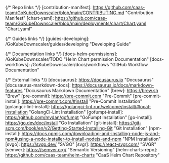{/* Repo links */}
[contribution-manifest]: https://github.com/caas-team/GoKubeDownscaler/blob/main/CONTRIBUTING.md "Contribution Manifest"
[chart-yaml]: https://github.com/caas-team/GoKubeDownscaler/blob/main/deployments/chart/Chart.yaml "Chart.yaml"

{/* Guides links */}
[guides-developing]: /GoKubeDownscaler/guides/developing "Developing Guide"

{/* Documentation links */}
[docs-helm-permissions]: /GoKubeDownscaler/TODO "Helm Chart permission Documentation"
[docs-workflows]: /GoKubeDownscaler/docs/workflows "GitHub Workflow Documentation"

{/* External links */}
[docusaurus]: https://docusaurus.io "Docusaurus"
[docusaurus-markdown-docs]: https://docusaurus.io/docs/markdown-features "Docusaurus Markdown Documentation"
[brew]: https://brew.sh "Brew"
[pre-commit]: https://pre-commit.com "Pre-Commit"
[pre-commit-install]: https://pre-commit.com/#install "Pre-Commit Installation"
[golangci-lint-install]: https://golangci-lint.run/welcome/install/#local-installation "GolangCi-Lint Installation"
[gofumpt-install]: https://github.com/mvdan/gofumpt "GoFumpt Installation"
[go-install]: https://go.dev/doc/install "Go Installation"
[git-install]: https://git-scm.com/book/en/v2/Getting-Started-Installing-Git "Git Installation"
[npm-install]: https://docs.npmjs.com/downloading-and-installing-node-js-and-npm#using-a-node-installer-to-install-nodejs-and-npm "NPM Installation"
[svgo]: https://svgo.dev/ "SVGO"
[svgr]: https://react-svgr.com/ "SVGR"
[semver]: https://semver.org/ "Semantic Versioning"
[helm-charts-repo]: https://github.com/caas-team/helm-charts "CaaS Helm Chart Repository"
